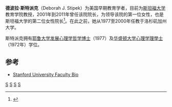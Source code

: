 '''德波拉·斯特派克'''（Deborah J. Stipek）为美国早期教育学者，目前为[[斯坦福大学|斯坦福大学]]教育学院教授，2001年到2011年曾任该院院长，为领导该院的第一位女性，也是斯坦福大学的第二位女性院长<ref>{{cite web|title=History: Stanford Graduate School of Education|url=https://ed.stanford.edu/about/history|publisher=Stanford University|accessdate=2013年4月29日|year=2013|archive-date=2020年12月4日|archive-url=https://web.archive.org/web/20201204210550/https://ed.stanford.edu/about/history|dead-url=no}}</ref>。在此之前，她从1977至2000年任教于洛杉矶加州大学。

斯特派克拥有[[耶鲁大学|耶鲁大学]][[发展心理学|发展心理学]][[哲学博士|哲学博士]]（1977）及[[华盛顿大学|华盛顿大学]][[心理学|心理学]][[理學士|理學士]]（1972年）学位。

==参考==
{{Reflist}}
* [https://ed.stanford.edu/faculty/stipek Stanford University Faculty Bio] {{Wayback|url=https://ed.stanford.edu/faculty/stipek |date=20210119191824 }}

[[Category:美国心理学家|S]]
[[Category:教育心理学家|S]]
[[Category:華盛頓大學校友|S]]
[[Category:耶魯大學校友|S]]